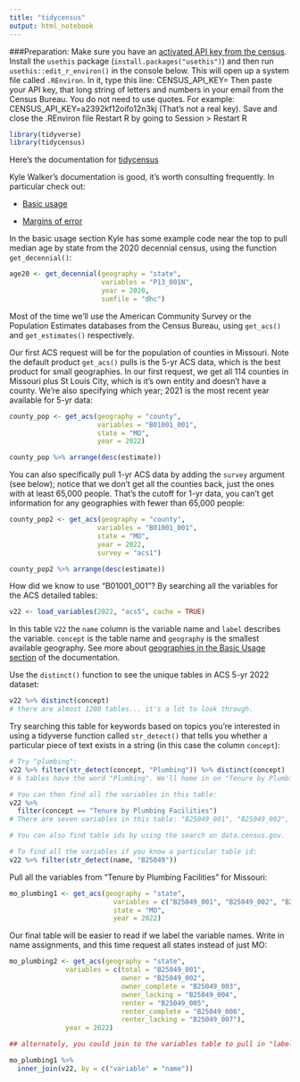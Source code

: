 ```yaml
---
title: "tidycensus"
output: html_notebook
---
```


###Preparation: 
Make sure you have an [activated API key from the census](https://api.census.gov/data/key_signup.html). 
Install the `usethis` package (`install.packages("usethis")`) and then run `usethis::edit_r_environ()` in the console below.
This will open up a system file called `.REnviron`. In it, type this line:
CENSUS_API_KEY=
Then paste your API key, that long string of letters and numbers in your email from the Census Bureau. You do not need to use quotes.
For example:
CENSUS_API_KEY=a2392kf12oifo12n3kj
(That's not a real key). 
Save and close the .REnviron file
Restart R by going to Session > Restart R

```r
library(tidyverse)
library(tidycensus)
```

Here's the documentation for [tidycensus](https://walker-data.com/tidycensus/articles/basic-usage.html#geography-in-tidycensus-1)

Kyle Walker's documentation is good, it's worth consulting frequently. In particular check out:

-   [Basic usage](https://walker-data.com/tidycensus/articles/basic-usage.html)

-   [Margins of error](https://walker-data.com/tidycensus/articles/margins-of-error.html)

In the basic usage section Kyle has some example code near the top to pull median age by state from the 2020 decennial census, using the function `get_decennial()`: 

```r
age20 <- get_decennial(geography = "state", 
                       variables = "P13_001N", 
                       year = 2020,
                       sumfile = "dhc")
```

Most of the time we'll use the American Community Survey or the Population Estimates databases from the Census Bureau, using `get_acs()` and `get_estimates()` respectively. 

Our first ACS request will be for the population of counties in Missouri. Note the default product `get_acs()` pulls is the 5-yr ACS data, which is the best product for small geographies. In our first request, we get all 114 counties in Missouri plus St Louis City, which is it's own entity and doesn't have a county. We're also specifying which year; 2021 is the most recent year available for 5-yr data:
```r
county_pop <- get_acs(geography = "county",
                      variables = "B01001_001",
                      state = "MO",
                      year = 2022)

county_pop %>% arrange(desc(estimate))
```

You can also specifically pull 1-yr ACS data by adding the `survey` argument (see below); notice that we don't get all the counties back, just the ones with at least 65,000 people. That's the cutoff for 1-yr data, you can't get information for any geographies with fewer than 65,000 people: 
```r
county_pop2 <- get_acs(geography = "county",
                      variables = "B01001_001",
                      state = "MO",
                      year = 2022,
                      survey = "acs1")

county_pop2 %>% arrange(desc(estimate))
```

How did we know to use "B01001_001"? By searching all the variables for the ACS detailed tables: 
```r
v22 <- load_variables(2022, "acs5", cache = TRUE)
```

In this table `V22` the `name` column is the variable name and `label` describes the variable. `concept` is the table name and `geography` is the smallest available geography. See more about [geographies in the Basic Usage section](https://walker-data.com/tidycensus/articles/basic-usage.html#geography-in-tidycensus) of the documentation. 

Use the `distinct()` function to see the unique tables in ACS 5-yr 2022 dataset:
```r
v22 %>% distinct(concept)
# there are almost 1200 tables... it's a lot to look through.
```

Try searching this table for keywords based on topics you're interested in using a tidyverse function called `str_detect()` that tells you whether a particular piece of text exists in a string (in this case the column `concept`):
```r
# Try "plumbing":
v22 %>% filter(str_detect(concept, "Plumbing")) %>% distinct(concept)
# 6 tables have the word "Plumbing". We'll home in on "Tenure by Plumbing Facilities"

# You can then find all the variables in this table: 
v22 %>% 
  filter(concept == "Tenure by Plumbing Facilities")
# There are seven variables in this table: "B25049_001", "B25049_002", "B25049_003", etc. The table id is B25049. 

# You can also find table ids by using the search on data.census.gov. 

# To find all the variables if you know a particular table id: 
v22 %>% filter(str_detect(name, "B25049"))
```

Pull all the variables from "Tenure by Plumbing Facilities" for Missouri:
```r
mo_plumbing1 <- get_acs(geography = "state",
                          variables = c("B25049_001", "B25049_002", "B25049_003", "B25049_004", "B25049_005", "B25049_006", "B25049_007"),
                          state = "MO", 
                          year = 2022)
```

Our final table will be easier to read if we label the variable names. Write in name assignments, and this time request all states instead of just MO:
```r
mo_plumbing2 <- get_acs(geography = "state", 
              variables = c(total = "B25049_001", 
                            owner = "B25049_002", 
                            owner_complete = "B25049_003", 
                            owner_lacking = "B25049_004", 
                            renter = "B25049_005", 
                            renter_complete = "B25049_006", 
                            renter_lacking = "B25049_007"),
              year = 2022)

## alternately, you could join to the variables table to pull in "label", though those names are messier than I'd like:

mo_plumbing1 %>% 
  inner_join(v22, by = c("variable" = "name"))
```
